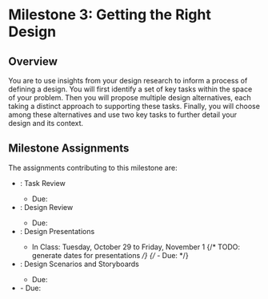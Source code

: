 
# Milestone 3: Getting the Right Design

<UnderDevelopment display={false} />

## Overview

You are to use insights from your design research to inform a process of defining a design.
You will first identify a set of key tasks within the space of your problem.
Then you will propose multiple design alternatives, each taking a distinct approach to supporting these tasks.
Finally, you will choose among these alternatives and use two key tasks to further detail your design and its context.

## Milestone Assignments

The assignments contributing to this milestone are:

- <SiteLink linkKey={SiteLinks.assignment_3_1_top}/>: Task Review
  - Due: <AssignmentDueDateTime assignmentKey={calendarData.assignments.assignment_3_1} />
- <SiteLink linkKey={SiteLinks.assignment_3_2_top}/>: Design Review
  - Due: <AssignmentDueDateTime assignmentKey={calendarData.assignments.assignment_3_2} />
- <SiteLink linkKey={SiteLinks.assignment_3_3_top}/>: Design Presentations
  - In Class: Tuesday, October 29 to Friday, November 1
  {/* TODO: generate dates for presentations */}
  {/* - Due: <AssignmentDueDateTime assignmentKey={calendarData.assignments.assignment_3_3} /> */}
- <SiteLink linkKey={SiteLinks.assignment_3_4_top}/>: Design Scenarios and Storyboards
  - Due: <AssignmentDueDateTime assignmentKey={calendarData.assignments.assignment_3_4} />
- <SiteLink linkKey={SiteLinks.milestone_3_report_top}/>
  - Due: <AssignmentDueDateTime assignmentKey={calendarData.assignments.milestone_3_report} />
